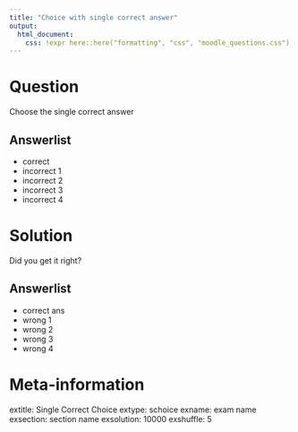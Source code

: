 ```yaml
---
title: "Choice with single correct answer"
output:
  html_document:
    css: !expr here::here("formatting", "css", "moodle_questions.css")
---
```





Question
========

Choose the single correct answer


Answerlist
----------
* correct
* incorrect 1
* incorrect 2
* incorrect 3
* incorrect 4




Solution
========

Did you get it right?


Answerlist
----------
* correct ans
* wrong 1
* wrong 2
* wrong 3
* wrong 4



Meta-information
================
extitle: Single Correct Choice
extype: schoice
exname: exam name
exsection: section name
exsolution: 10000
exshuffle: 5
